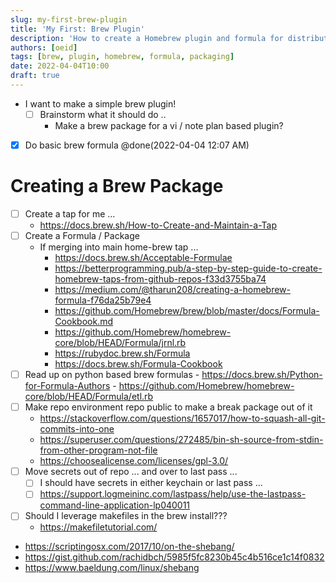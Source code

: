 ```yaml
---
slug: my-first-brew-plugin
title: 'My First: Brew Plugin'
description: 'How to create a Homebrew plugin and formula for distribution.'
authors: [oeid]
tags: [brew, plugin, homebrew, formula, packaging]
date: 2022-04-04T10:00
draft: true
---
```


* I want to make a simple brew plugin!
    - [ ] Brainstorm what it should do ..
        - Make a brew package for a vi / note plan based plugin?

* [x] Do basic brew formula @done(2022-04-04 12:07 AM)



# Creating a Brew Package 

- [ ] Create a tap for me ...
	- https://docs.brew.sh/How-to-Create-and-Maintain-a-Tap
- [ ] Create a Formula / Package
	- If merging into main home-brew tap ...
		- https://docs.brew.sh/Acceptable-Formulae
		- https://betterprogramming.pub/a-step-by-step-guide-to-create-homebrew-taps-from-github-repos-f33d3755ba74
		- https://medium.com/@tharun208/creating-a-homebrew-formula-f76da25b79e4
		- https://github.com/Homebrew/brew/blob/master/docs/Formula-Cookbook.md
		- https://github.com/Homebrew/homebrew-core/blob/HEAD/Formula/jrnl.rb
		- https://rubydoc.brew.sh/Formula
		- https://docs.brew.sh/Formula-Cookbook
- [ ] Read up on python based brew formulas 
		- https://docs.brew.sh/Python-for-Formula-Authors
		- https://github.com/Homebrew/homebrew-core/blob/HEAD/Formula/etl.rb
- [ ] Make repo environment repo public to make a break package out of it 
	- https://stackoverflow.com/questions/1657017/how-to-squash-all-git-commits-into-one
	- https://superuser.com/questions/272485/bin-sh-source-from-stdin-from-other-program-not-file
	- https://choosealicense.com/licenses/gpl-3.0/
- [ ] Move secrets out of repo ... and over to last pass ...
	- [ ] I should have secrets in either keychain or last pass ...
	- [ ] https://support.logmeininc.com/lastpass/help/use-the-lastpass-command-line-application-lp040011
- [ ] Should I leverage makefiles in the brew install???
	- https://makefiletutorial.com/


- https://scriptingosx.com/2017/10/on-the-shebang/
- https://gist.github.com/rachidbch/5985f5fc8230b45c4b516ce1c14f0832
- https://www.baeldung.com/linux/shebang